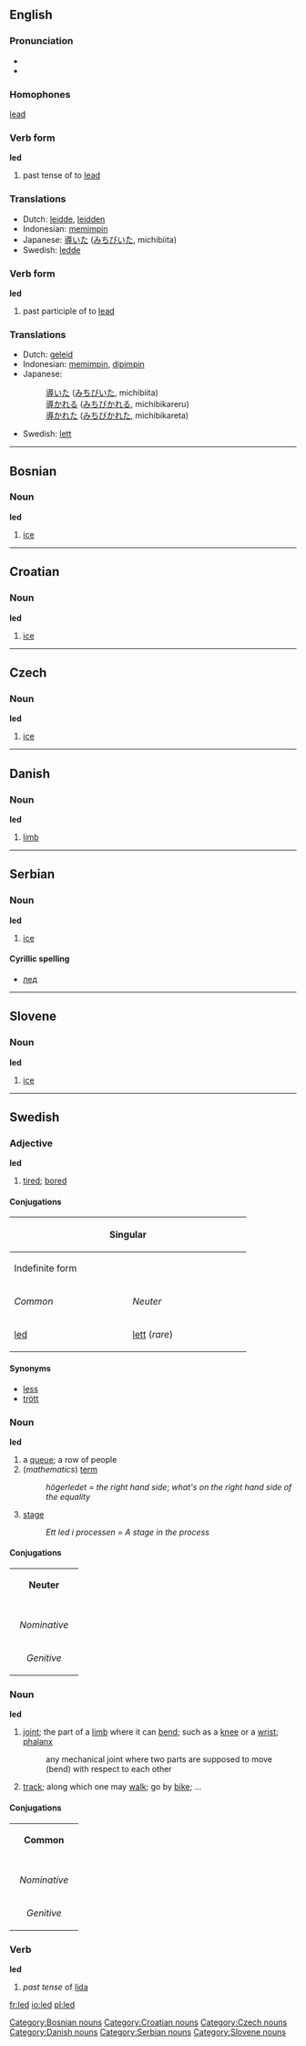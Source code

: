 {{cleanup}}
==English==

{{rank|natural|laid|cold|518|led|low|American|bad}}

===Pronunciation===
*{{SAMPA|/"lEd/}}
*{{IPA|/'lεd/}}

===Homophones===
[[lead]]

===Verb form===
'''led'''

# past tense of to [[lead]]

===Translations===
*Dutch: [[leidde]], [[leidden]]
*Indonesian: [[pimpin|memimpin]]
*Japanese: [[導いた]] ([[みちびいた]], michibiita)
*Swedish: [[ledde]]

===Verb form===
'''led'''

# past participle of to [[lead]]

===Translations===
*Dutch: [[geleid]]
*Indonesian: [[pimpin|memimpin]], [[pimpin|dipimpin]]
*Japanese:
*:[[導いた]] ([[みちびいた]], michibiita)
*:[[導かれる]] ([[みちびかれる]], michibikareru)
*:[[導かれた]] ([[みちびかれた]], michibikareta)
*Swedish: [[lett]]


----

==Bosnian==
===Noun===
'''led''' {{m}}
#[[ice]]


----

==Croatian==
===Noun===
'''led''' {{m}}
#[[ice]]


----

==Czech==
===Noun===
'''led''' {{m}}
#[[ice]]

----

==Danish==
===Noun===
'''led'''

#[[limb]]


----

==Serbian==
===Noun===
'''led''' {{m}}
#[[ice]]
====Cyrillic spelling====
*[[лед#Serbian|лед]]


----

==Slovene==
===Noun===
'''led''' {{m}}
#[[ice]]


----

==Swedish==
===Adjective===
'''led'''
#[[tired]]; [[bored]]
====Conjugations====
{| border=1 cellspacing=0 
|- bgcolor="#FFFFF0" align=center
! colspan=4 width=400 | Singular
! rowspan=3 width=100 | Plural
|- bgcolor="#FFFFF0" align=center
! colspan=2 width=200 | Indefinite form
! colspan=2 width=200 | Definite form
|- bgcolor="#FFFFF0" align=center
| width=100 | ''Common''
| width=100 | ''Neuter''
| width=100 | ''Sexus maskuline''
| width=100 | ''Other sexus''
|- align=center
| [[led]]
| [[lett]] (''rare'')
| [[lede]]
| [[leda]]
| [[leda]]
|}
====Synonyms====
*[[less]]
*[[trött]]

===Noun===
'''led'''
#a [[queue]]; a row of people
#(''mathematics'') [[term]]
#:''högerledet'' = ''the right hand side''; ''what's on the right hand side of the equality''
# [[stage]]
#:''Ett led i processen'' = ''A stage in the process''
====Conjugations====
{| border=1 cellspacing=0 
| bgcolor=#FFFFF0 colspan=5 align=center | '''Neuter''' 
|- 
|- bgcolor=#FFFFF0 align=center 
! rowspan=2 | 
| colspan=2 width=105 | ''Singular'' 
| colspan=2 | ''Plural'' 
|- bgcolor=#FFFFF0 align=center 
| width=105 | ''Indefinite'' 
| width=105 | ''Definite'' 
| width=105 | ''Indefinite'' 
|  width=105 | ''Definite'' 
|- align=center 
| width=105 bgcolor=#FFFFF0 | ''Nominative'' 
| [[led]] 
| [[ledet]] 
| [[led]] 
| [[leden]] 
|- align=center 
| width=105 bgcolor=#FFFFF0 | ''Genitive'' 
| [[leds]] 
| [[ledets]] 
| [[leds]] 
| [[ledens]]
|}
===Noun===
'''led'''
#[[joint]]; the part of a [[limb]] where it can [[bend]]; such as a [[knee]] or a [[wrist]]; [[phalanx]]
#:any mechanical joint where two parts are supposed to move (bend) with respect to each other
#[[track]]; along which one may [[walk]]; go by [[bike]]; ... 
====Conjugations====
{| border=1 cellspacing=0 
| bgcolor=#FFFFF0 colspan=5 align=center | '''Common''' 
|- 
|- bgcolor=#FFFFF0 align=center 
! rowspan=2 | 
| colspan=2 width=105 | ''Singular'' 
| colspan=2 | ''Plural'' 
|- bgcolor=#FFFFF0 align=center 
| width=105 | ''Indefinite'' 
| width=105 | ''Definite'' 
| width=105 | ''Indefinite'' 
|  width=105 | ''Definite'' 
|- align=center 
| width=105 bgcolor=#FFFFF0 | ''Nominative'' 
| [[led]] 
| [[leden]] 
| [[leder]] 
| [[lederna]] 
|- align=center 
| width=105 bgcolor=#FFFFF0 | ''Genitive'' 
| [[leds]] 
| [[ledens]] 
| [[leders]] 
| [[ledernas]]
|} 
===Verb===
'''led'''
#''past tense'' of [[lida]]

[[Category:Bosnian nouns]]
[[Category:Croatian nouns]]
[[Category:Czech nouns]]
[[Category:Danish nouns]]
[[Category:Serbian nouns]]
[[Category:Slovene nouns]]

[[fr:led]]
[[io:led]]
[[pl:led]]